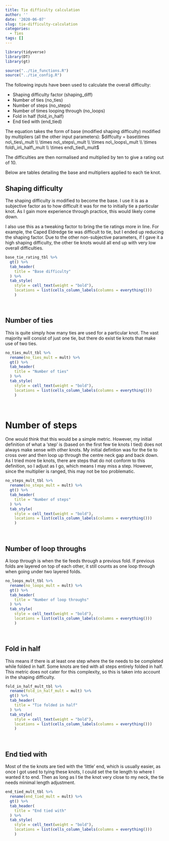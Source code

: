 ```yaml
---
title: Tie difficulty calculation
author: ''
date: '2020-06-07'
slug: tie-difficulty-calculation
categories:
  - Ties
tags: []
---
```


```r
library(tidyverse)
library(DT)
library(gt)

source("../tie_functions.R")
source("../tie_config.R")

```


The following inputs have been used to calculate the overall difficulty:

* Shaping difficulty factor (shaping_diff)
* Number of ties (no_ties)
* Number of steps (no_steps)
* Number of times looping through (no_loops)
* Fold in half (fold_in_half)
* End tied with (end_tied)

The equation takes the form of base (modified shaping difficulty) modified by multipliers (all the other input parameters):
$diffculty = base\times no\_ties\_mult \\ \times no\_steps\_mult \\ \times no\_loops\_mult \\ \times fold\_in\_half\_mult \\ \times end\_tied\_mult$

The difficulties are then normalised and multiplied by ten to give a rating out of 10.

Below are tables detailing the base and multipliers applied to each tie knot.


## Shaping difficulty
The shaping difficulty is modified to become the base. I use it is as a subjective factor as to how difficult it was for me to initially tie a particular knot. As I gain more experience through practice, this would likely come down. 

I also use this as a tweaking factor to bring the tie ratings more in line. For example, the Caped Eldredge tie was difficult to tie, but I ended up reducing the shaping factor. Due to the other non-subjective parameters, if I gave it a high shaping difficulty, the other tie knots would all end up with very low overall difficulties.
```r
base_tie_rating_tbl %>% 
  gt() %>% 
  tab_header(
    title = "Base difficulty"
  ) %>% 
  tab_style(
    style = cell_text(weight = "bold"),
    locations = list(cells_column_labels(columns = everything()))
    )

```

<br>

## Number of ties
This is quite simply how many ties are used for a particular knot. The vast majority will consist of just one tie, but there do exist tie knots that make use of two ties.
```r
no_ties_mult_tbl %>% 
  rename(no_ties_mult = mult) %>% 
  gt() %>% 
  tab_header(
    title = "Number of ties"
  ) %>% 
  tab_style(
    style = cell_text(weight = "bold"),
    locations = list(cells_column_labels(columns = everything()))
    )
```

<br>

# Number of steps
One would think that this would be a simple metric. However, my initial definition of what a 'step' is (based on the first few tie knots I tied) does not always make sense with other knots. My initial defintion was for the tie to cross over and then loop up through the centre neck gap and back down. As I tried more tie knots, there are steps that do not conform to this definition, so I adjust as I go, which means I may miss a step. However, since the multiplier is ranged, this may not be too problematic.
```r
no_steps_mult_tbl %>% 
  rename(no_steps_mult = mult) %>% 
  gt() %>% 
  tab_header(
    title = "Number of steps"
  ) %>% 
  tab_style(
    style = cell_text(weight = "bold"),
    locations = list(cells_column_labels(columns = everything()))
    )
```
<br>

## Number of loop throughs
A loop through is when the tie feeds through a previous fold. If previous folds are layered on top of each other, it still counts as one loop through when going under two layered folds.
```r
no_loops_mult_tbl %>% 
  rename(no_loops_mult = mult) %>% 
  gt() %>% 
  tab_header(
    title = "Number of loop throughs"
  ) %>% 
  tab_style(
    style = cell_text(weight = "bold"),
    locations = list(cells_column_labels(columns = everything()))
    )
```

<br>

## Fold in half
This means if there is at least one step where the tie needs to be completed while folded in half. Some knots are tied with all steps entirely folded in half. This metric does not cater for this complexity, so this is taken into account in the shaping difficulty.
```r
fold_in_half_mult_tbl %>% 
  rename(fold_in_half_mult = mult) %>% 
  gt() %>% 
  tab_header(
    title = "Tie folded in half"
  ) %>% 
  tab_style(
    style = cell_text(weight = "bold"),
    locations = list(cells_column_labels(columns = everything()))
    )
```

<br>

## End tied with
Most of the tie knots are tied with the 'little' end, which is usually easier, as once I got used to tying these knots, I could set the tie length to where I wanted it to end. Then as long as I tie the knot very close to my neck, the tie needs minimal length adjustment.
```r
end_tied_mult_tbl %>% 
  rename(end_tied_mult = mult) %>% 
  gt() %>% 
  tab_header(
    title = "End tied with"
  ) %>% 
  tab_style(
    style = cell_text(weight = "bold"),
    locations = list(cells_column_labels(columns = everything()))
    )
```
<br>
